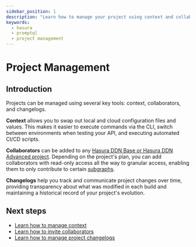 ```yaml
---
sidebar_position: 1
description: "Learn how to manage your project using context and collaborators."
keywords:
  - hasura
  - promptql
  - project management
---
```


# Project Management

## Introduction

Projects can be managed using several key tools: context, collaborators, and changelogs.

**Context** allows you to swap out local and cloud configuration files and values. This makes it easier to execute
commands via the CLI, switch between environments when testing your API, and executing automated CI/CD scripts.

**Collaborators** can be added to any [Hasura DDN Base or Hasura DDN Advanced project](https://hasura.io/pricing).
Depending on the project's plan, you can add collaborators with read-only access all the way to granular access,
enabling them to only contribute to certain [subgraphs](/project-configuration/subgraphs/index.mdx).

**Changelogs** help you track and communicate project changes over time, providing transparency about what was modified
in each build and maintaining a historical record of your project's evolution.

## Next steps

- [Learn how to manage context](/project-configuration/project-management/manage-contexts.mdx)
- [Learn how to invite collaborators](/project-configuration/project-management/manage-collaborators.mdx)
- [Learn how to manage project changelogs](/project-configuration/project-management/changelogs.mdx)
